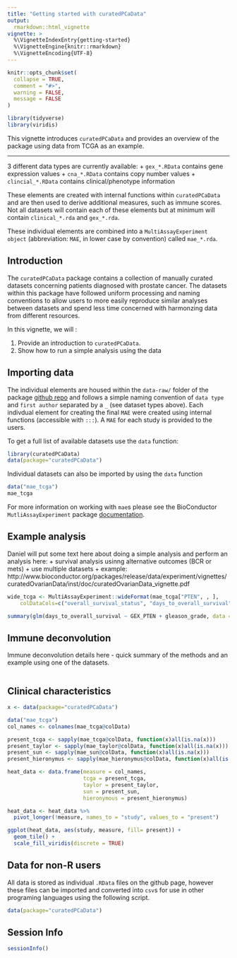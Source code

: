```yaml
---
title: "Getting started with curatedPCaData"
output: 
  rmarkdown::html_vignette
vignette: >
  %\VignetteIndexEntry{getting-started}
  %\VignetteEngine{knitr::rmarkdown}
  %\VignetteEncoding{UTF-8}
---
```


```r

knitr::opts_chunk$set(
  collapse = TRUE,
  comment = "#>",
  warning = FALSE,
  message = FALSE
)

library(tidyverse)
library(viridis)

```

This vignette introduces `curatedPCaData` and provides an overview of the  package using data from TCGA as an example. 

***

3 different data types are currently available: 
    + `gex_*.RData` contains gene expression values
    + `cna_*.RData` contains copy number values
    + `clincial_*.RData` contains clinical/phenotype information
    
These elements are created with internal functions within `curatedPCaData` and are then used to derive additional measures, such as immune scores. 
Not all datasets will contain each of these elements but at  minimum will contain `clinical_*.rda` and `gex_*.rda`.

These individual elements are combined into a `MultiAssayExperiment object` (abbreviation: `MAE`, in lower case by convention) called `mae_*.rda`. 


## Introduction 

The `curatedPCaData` package contains a collection of manually curated datasets concerning patients diagnosed with prostate cancer. The datasets within this package have followed uniform processing and naming conventions to allow users to more easily reproduce similar analyses between datasets and spend less time concerned with harmonzing data from different resources. 

In this vignette, we will : 

1. Provide an introduction to `curatedPCaData`. 
2. Show how to run a simple analysis using the data  

## Importing data

The individual elements are housed within the `data-raw/` folder of the package [github repo](https://github.com/Syksy/curatedPCaData) and follows a simple naming convention of `data type` and `first author` separated by a `_` (see dataset types above). 
Each indivdual element for creating the final `MAE` were created using internal functions (accessible with `:::`).
A `MAE` for each study is provided to the users. 

To get a full list of available datasets use the `data` function:
```r
library(curatedPCaData)
data(package="curatedPCaData")
```

Individual datasets can also be imported by using the `data` function

```r
data("mae_tcga")
mae_tcga
```

For more information on working with `mae`s please see the BioConductor `MutliAssayExperiment` package [documentation](https://bioconductor.org/packages/devel/bioc/vignettes/MultiAssayExperiment/inst/doc/QuickStartMultiAssay.html). 

## Example analysis

Daniel will put some text here about doing a simple analysis and perform an analysis here: 
  + survival analysis usinng alternative outcomes (BCR or mets)
  + use multiple datasets
  + example: http://www.bioconductor.org/packages/release/data/experiment/vignettes/curatedOvarianData/inst/doc/curatedOvarianData_vignette.pdf

```r

wide_tcga <- MultiAssayExperiment::wideFormat(mae_tcga["PTEN", , ],
    colDataCols=c("overall_survival_status", "days_to_overall_survival", "gleason_grade"))

summary(glm(days_to_overall_survival ~ GEX_PTEN + gleason_grade, data = wide_tcga))


```

## Immune deconvolution

Immune deconvolution details here - quick summary of the methods and an example using one of the datasets. 

```r

```

## Clinical characteristics 

```r

x <- data(package="curatedPCaData")

data("mae_tcga")
col_names <- colnames(mae_tcga@colData)

present_tcga <- sapply(mae_tcga@colData, function(x)all(is.na(x)))
present_taylor <- sapply(mae_taylor@colData, function(x)all(is.na(x)))
present_sun <- sapply(mae_sun@colData, function(x)all(is.na(x)))
present_hieronymus <- sapply(mae_hieronymus@colData, function(x)all(is.na(x)))

heat_data <- data.frame(measure = col_names,
                        tcga = present_tcga,
                        taylor = present_taylor,
                        sun = present_sun,
                        hieronymous = present_hieronymus)

heat_data <- heat_data %>% 
  pivot_longer(!measure, names_to = "study", values_to = "present") 

ggplot(heat_data, aes(study, measure, fill= present)) + 
  geom_tile() + 
  scale_fill_viridis(discrete = TRUE) 

```

## Data for non-R users

All data is stored as individual `.RData` files on the github page, however these files can be imported and converted into `csv`s for use in other programing languages using the following script. 

```r

data(package="curatedPCaData")

```

## Session Info

```r

sessionInfo()

```
